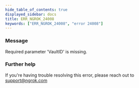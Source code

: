 ```yaml
---
hide_table_of_contents: true
displayed_sidebar: docs
title: ERR_NGROK_24008
keywords: ["ERR_NGROK_24008", "error 24008"]
---
```


### Message

Required parameter 'VaultID' is missing.

### Further help

If you're having trouble resolving this error, please reach out to [support@ngrok.com](mailto:support@ngrok.com?subject=Help%20with%20ERR_NGROK_24008)

